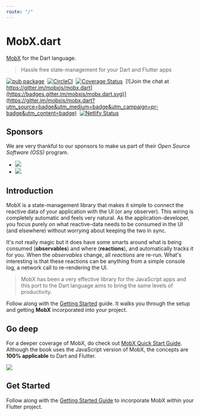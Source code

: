 ```yaml
---
route: "/"
---
```



# MobX.dart

[MobX](https://github.com/mobxjs/mobx) for the Dart language.

> Hassle free state-management for your Dart and Flutter apps

[![pub package](https://img.shields.io/pub/v/mobx.svg)](https://pub.dartlang.org/packages/mobx)&nbsp;
[![CircleCI](https://circleci.com/gh/mobxjs/mobx.dart.svg?style=svg)](https://circleci.com/gh/mobxjs/mobx.dart)&nbsp;
[![Coverage Status](https://img.shields.io/codecov/c/github/mobxjs/mobx.dart/master.svg)](https://codecov.io/gh/mobxjs/mobx.dart)&nbsp;
[![Join the chat at https://gitter.im/mobxjs/mobx.dart](https://badges.gitter.im/mobxjs/mobx.dart.svg)](https://gitter.im/mobxjs/mobx.dart?utm_source=badge&utm_medium=badge&utm_campaign=pr-badge&utm_content=badge)&nbsp;
[![Netlify Status](https://api.netlify.com/api/v1/badges/05330d31-0411-4aac-a278-76615bcaff9e/deploy-status)](https://app.netlify.com/sites/mobx-dart/deploys)&nbsp;

## Sponsors

We are very thankful to our sponsors to make us part of their _Open Source Software (OSS)_ program.

- [<img src={publicisSapientLogo} height={64} />](https://publicis.sapient.com)
- [<img src={wunderdogLogo} height={64} />](https://wunderdog.fi)

## Introduction

MobX is a state-management library that makes it simple to connect the
reactive data of your application with the UI (or any observer). This wiring is completely automatic
and feels very natural. As the application-developer, you focus purely on what reactive-data
needs to be consumed in the UI (and elsewhere) without worrying about keeping the two
in sync.

It's not really magic but it does have some smarts around what is being consumed (**observables**)
and where (**reactions**), and automatically tracks it for you. When the _observables_
change, all _reactions_ are re-run. What's interesting is that these reactions can be anything from a simple
console log, a network call to re-rendering the UI.

> MobX has been a very effective library for the JavaScript
> apps and this port to the Dart language aims to bring the same levels of productivity.

Follow along with the [Getting Started](/getting-started) guide. It walks you through the setup and getting **MobX** incorporated into your project.

## Go deep

For a deeper coverage of MobX, do check out [MobX Quick Start Guide](https://www.packtpub.com/web-development/mobx-quick-start-guide). Although the book uses the JavaScript version of MobX, the concepts are **100% applicable** to Dart and Flutter.

[![](https://github.com/mobxjs/mobx.dart/raw/master/docs/src/images/book.png)](https://www.packtpub.com/web-development/mobx-quick-start-guide)

## Get Started

Follow along with the [Getting Started Guide](/getting-started) to incorporate MobX within your Flutter project.
